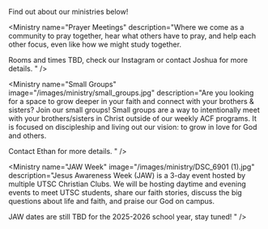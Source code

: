 Find out about our ministries below!

<MinistryContainer>
  <Ministry name="Weekly Fellowship Meetings" image="/images/ministry/group.jpg" description="The main fellowship meeting for ACF. We meet every Wednesday from 5:00pm-7:00pm. Rooms TBA." />

  <Ministry
    name="Prayer Meetings"
    description="Where we come as a community to pray together, hear what others have to pray, and help each other focus, even like how we might study together.

Rooms and times TBD, check our Instagram or contact Joshua for more details.
"
  />

  <Ministry
    name="Small Groups"
    image="/images/ministry/small_groups.jpg"
    description="Are you looking for a space to grow deeper in your faith and connect with your brothers & sisters? Join our small groups! Small groups are a way to intentionally meet with your brothers/sisters in Christ outside of our weekly ACF programs. It is focused on discipleship and living out our vision: to grow in love for God and others.

Contact Ethan for more details.
"
  />

  <Ministry
    name="JAW Week"
    image="/images/ministry/DSC_6901 (1).jpg"
    description="Jesus Awareness Week (JAW) is a 3-day event hosted by multiple UTSC Christian Clubs. We will be hosting daytime and evening events to meet UTSC students, share our faith stories, discuss the big questions about life and faith, and praise our God on campus.

JAW dates are still TBD for the 2025-2026 school year, stay tuned!
"
  />
</MinistryContainer>
